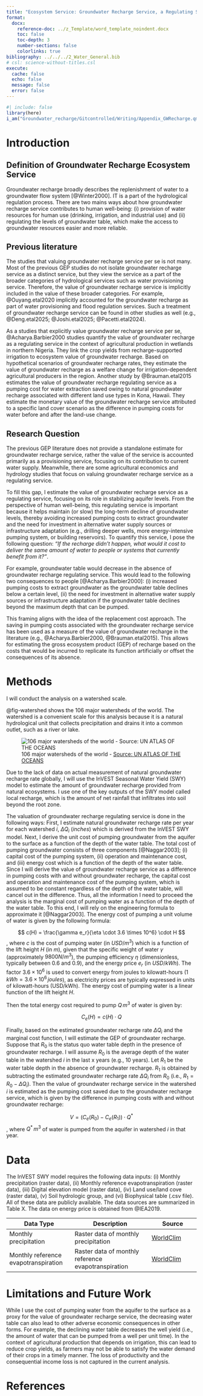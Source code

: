 ```yaml
---
title: "Ecosystem Service: Groundwater Recharge Service, a Regulating Service"
format:
  docx:
    reference-doc: ../z_Template/word_template_noindent.docx
    toc: false
    toc-depth: 3
    number-sections: false
    colorlinks: true
bibliography: ../../../2_Water_General.bib
# csl: science-without-titles.csl
execute:
  cache: false
  echo: false
  message: false
  error: false
---
```


```r
#| include: false
library(here)
i_am("Groundwater_recharge/Gitcontrolled/Writing/Appendix_GWRecharge.qmd")
```                                                             

# Introduction {-}
<!-- Groundwater accounts for 99% of all liquid freshwater on Earth [@@UNWater2022] -->
## Definition of Groundwater Recharge Ecosystem Service {-}
Groundwater recharge broadly describes the replenishment of water to a groundwater flow system [@Winter2000]. IT is a part of the hydrological regulation process. There are two mains ways about how groundwater recharge service contributes to human well-being: (i) provision of water resources for human use (drinking, irrigation, and industrial use) and (ii) regulating the levels of groundwater table, which make the access to groundwater resources easier and more reliable.

## Previous literature

The studies that valuing groundwater recharge service per se is not many. Most of the previous GEP studies do not isolate groundwater recharge service as a distinct service, but they view the service as a part of the broader categories of hydrological services such as water provisioning service. Therefore, the value of groundwater recharge service is implicitly included in the value of these broader categories. For example, @Ouyang.etal2020 implicitly accounted for the groundwater recharge as part of water provisioning and flood regulation services. Such a treatment of groundwater recharge service can be found in other studies as well (e.g., @Deng.etal2025; @Joshi.etal2025; @Pacetti.etal2024). 

As a studies that explicitly value groundwater recharge service per se, @Acharya.Barbier2000 studies quantify the value of groundwater recharge as a regulating service in the context of agricultural production in wetlands in northern Nigeria. They link the crop yields from recharge-supported irrigation to ecosystem value of groundwater recharge. Based on hypothetical scenarios of groundwater recharge rates, they estimate the value of groundwater recharge as a welfare change for irrigation-dependent agricultural producers in the region. Another study by @Brauman.etal2015 estimates the value of groundwater recharge regulating service as a pumping cost for water extraction saved owing to natural groundwater recharge associated with different land use types in Kona, Hawaii. They estimate the monetary value of the groundwater recharge service attributed to a specific land cover scenario as the difference in pumping costs for water before and after the land-use change. 

<!-- Another study by @Barnes.etal1999 evaluate the value of ecosystem services provided by wetlands in the Zambezi River basin system (The largest portion of the basin lies in Zambia). They used the replacement cost approach to estimate the value of groundwater recharge service provided by wetlands for domestic and commercial water supply. Specifically, they estimate what it would cost to provide the same amount of water to users if wetlands no longer recharged the aquifer. Then,  -->

## Research Question {-}
The previous GEP literature does not provide a standalone estimate for groundwater recharge service, rather the value of the service is accounted primarily as a provisioning service, focusing on its contribution to current water supply. Meanwhile, there are some agricultural economics and hydrology studies that focus on valuing groundwater recharge service as a regulating service. 

To fill this gap, I estimate the value of groundwater recharge service as a regulating service, focusing on its role in stabilizing aquifer levels. From the perspective of human well-being, this regulating service is important because it helps maintain (or slow) the long-term decline of groundwater levels, thereby avoiding increased pumping costs to extract groundwater and the need for investment in alternative water supply sources or infrastructure adaptation (e.g., drilling deeper wells, more energy-intensive pumping system, or building reservoirs). To quantify this service, I pose the following question: *"If the recharge didn’t happen, what would it cost to deliver the same amount of water to people or systems that currently benefit from it?"*.

For example, groundwater table would decrease in the absence of groundwater recharge regulating service. This would lead to the following two consequences to people [@Acharya.Barbier2000]: (i) increased pumping costs to extract groundwater as the groundwater table declines below a certain level, (ii) the need for investment in alternative water supply sources or infrastructure adaptation if the groundwater table declines beyond the maximum depth that can be pumped. 

This framing aligns with the idea of the replacement cost approach. The saving in pumping costs associated with the groundwater recharge service has been used as a measure of the value of groundwater recharge in the literature (e.g., @Acharya.Barbier2000, @Brauman.etal2015). This allows for estimating the gross ecosystem product (GEP) of recharge based on the costs that would be incurred to replicate its function artificially or offset the consequences of its absence.


# Methods {-}

I will conduct the analysis on a watershed scale. 

@fig-watershed shows the 106 major watersheds of the world. The watershed is a convenient scale for this analysis because it is a natural hydrological unit that collects precipitation and drains it into a common outlet, such as a river or lake. 

![106 major watersheds of the world - [Source: UN ATLAS OF THE OCEANS](https://www.oceansatlas.org/subtopic/en/c/593/)](z_images/world_watersheds.gif){#fig-watershed}

Due to the lack of data on actual measurement of natural groundwater recharge rate globally, I will use the InVEST Seasonal Water Yield (SWY) model to estimate the amount of groundwater recharge provided from natural ecosystems. I use one of the key outputs of the SWY model called local recharge, which is the amount of net rainfall that infiltrates into soil beyond the root zone. 

The valuation of groundwater recharge regulating service is done in the following ways: First, I estimate natural groundwater recharge rate per year for each watershed $i$, $\Delta Q_i$ ($inches$) which is derived from the InVEST SWY model. Next, I derive the unit cost of pumping groundwater from the aquifer to the surface as a function of the depth of the water table. The total cost of pumping groundwater consists of three components [@Naggar2003]; (i) capital cost of the pumping system, (ii) operation and maintenance cost, and (iii) energy cost which is a function of the depth of the water table. Since I will derive the value of groundwater recharge service as a difference in pumping costs with and without groundwater recharge, the capital cost and operation and maintenance cost of the pumping system, which is assumed to be constant regardless of the depth of the water table, will cancel out in the difference. Thus, all the information I need to proceed the analysis is the marginal cost of pumping water as a function of the depth of the water table. To this end, I will rely on the engineering formula to approximate it [@Naggar2003]. The energy cost of pumping a unit volume of water is given by the following formula:

$$
c(H) = \frac{\gamma e_r}{\eta \cdot 3.6 \times 10^6} \cdot H
$$
, where $c$ is the cost of pumping water (in $USD/m^3$) which is a function of the lift height $H$ (in $m$), given that the specific weight of water $\gamma$ (approximately $9800 N/m^3$), the pumping efficiency $\eta$ (dimensionless, typically between 0.6 and 0.9), and the energy price $e_r$ (in $USD/kWh$). The factor $3.6 \times 10^6$ is used to convert energy from joules to kilowatt-hours ($1 \, kWh = 3.6 \times 10^6 \, joules$), as electricity prices are typically expressed in units of kilowatt-hours (USD/kWh). The energy cost of pumping water is a linear function of the lift height $H$.

Then the total energy cost required to pump $Q \, m^3$ of water is given by:

$$
C_e(H) = c(H) \cdot Q
$$

<!-- Second, I estimate the marginal cost of pumping water from the aquifer to the surface (e.g., the cost of electricity) as a function of the depth of the water table. For example, the relationship between the depth of the water table and the marginal pumping cost can be illustrated as @fig-cost-fn [@Acharya.Barbier2000]. In the figure, the x-axis represents the depth of the water table (add scale), and the y-axis represents the marginal cost of pumping water from the aquifer to the surface (add scale). The pumping cost increases after a certain depth ($R_0$). For example, the total cost of pumping $1 m^3$ of water from the aquifer to the surface when the depth to the water table is $R_1$ is calculated as the area under the curve from $0$ to $R_1$. I rely on the  -->

Finally, based on the estimated groundwater recharge rate $\Delta Q_i$ and the marginal cost function, I will estimate the GEP of groundwater recharge. Suppose that $R_0$ is the status quo water table depth in the presence of groundwater recharge. I will assume $R_0$ is the average depth of the water table in the watershed $i$ in the last x years (e.g., 10 years). Let $R_1$ be the water table depth in the absence of groundwater recharge. $R_1$ is obtained by subtracting the estimated groundwater recharge rate $\Delta Q_i$ from $R_0$ (i.e., $R_1 = R_0 - \Delta Q_i$). Then the value of groundwater recharge service in the watershed $i$ is estimated as the pumping cost saved due to the groundwater recharge service, which is given by the difference in pumping costs with and without groundwater recharge:  

$$
V = (C_e(R_0) - C_e(R_1)) \cdot Q^{\ast}
$$
, where $Q^{\ast} \, m^3$ of water is pumped from the aquifer in watershed $i$ in that year.

# Data

The InVEST SWY model requires the following data inputs: (i) Monthly precipitation (raster data), (ii) Monthly reference evapotranspiration (raster data), (iii) Digital elevation model (raster data), (iv) Land use/land cove (raster data), (v) Soil hydrologic group, and (vi) Biophysical table (.csv file). All of these data are publicly available. The data sources are summarized in Table X. The data on energy price is obtained from @IEA2019.


| Data Type | Description | Source |
|-----------|-------------|--------|
| Monthly precipitation | Raster data of monthly precipitation | [WorldClim](https://www.worldclim.org/data/worldclim21.html) |
| Monthly reference evapotranspiration | Raster data of monthly reference evapotranspiration | [WorldClim](https://www.worldclim.org/data/worldclim21.html) |




# Limitations and Future Work {-}

While I use the cost of pumping water from the aquifer to the surface as a proxy for the value of groundwater recharge service, the decreasing water table can also lead to other adverse economic consequences in other forms. For example, the declining water table decreases the well yield (i.e., the amount of water that can be pumped from a well per unit time). In the context of agricultural production that depends on irrigation, this can lead to reduce crop yields, as farmers may not be able to satisfy the water demand of their crops in a timely manner. The loss of productivity and the consequential income loss is not captured in the current analysis.

\newpage

# References {-}




